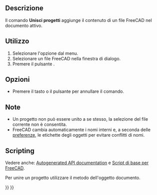 <languages/>

{{Docnav/it
|[[Std_Export/it|Esporta]]
|[[Std_ProjectInfo/it|Informazioni sul progetto]]
|[[Std_File_Menu/it|Menu File]]
|IconL=Std_Export.svg
|IconR=Std_ProjectInfo.svg
|IconC=Freecad.svg
}}

<div class="mw-translate-fuzzy">
{{GuiCommand/it
|Name=Std_MergeProjects
|Name/it=Unisci progetti
|MenuLocation=File → Unisci progetto...
|Workbenches=Tutti
}}
</div>

<span id="Description"></span>
==Descrizione==

Il comando '''Unisci progetti''' aggiunge il contenuto di un file FreeCAD nel documento attivo.

<span id="Usage"></span>
==Utilizzo==

<div class="mw-translate-fuzzy">
# Selezionare l'opzione {{MenuCommand|File → [[Image:Std_MergeProjects.svg|16px]] Unisci progetti...}} dal menu.
# Selezionare un file FreeCAD nella finestra di dialogo.
# Premere il pulsante {{Button|Apri}}.
</div>

<span id="Options"></span>
==Opzioni==

* Premere il tasto {{KEY|Esc}} o il pulsante {{Button|Annulla}} per annullare il comando.

<span id="Notes"></span>
==Note==

* Un progetto non può essere unito a se stesso, la selezione del file corrente non è consentita.
* FreeCAD cambia automaticamente i nomi interni e, a seconda delle [[Preferences_Editor/it#Documento|preferenze]], le etichette degli oggetti per evitare conflitti di nomi.

==Scripting==

Vedere anche: [https://freecad.github.io/SourceDoc/ Autogenerated API documentation] e [[FreeCAD_Scripting_Basics/it|Script di base per FreeCAD]].

Per unire un progetto utilizzare il metodo {{Incode|mergeProject}} dell'oggetto documento.

{{Code|code=
import FreeCAD

FreeCAD.ActiveDocument.mergeProject("Path_to_FCStd_project_file")
}}


{{Docnav/it
|[[Std_Export/it|Esporta]]
|[[Std_ProjectInfo/it|Informazioni sul progetto]]
|[[Std_File_Menu/it|Menu File]]
|IconL=Std_Export.svg
|IconR=Std_ProjectInfo.svg
|IconC=Freecad.svg
}}

{{Std_Base_navi{{#translation:}}}}
{{Userdocnavi{{#translation:}}}}